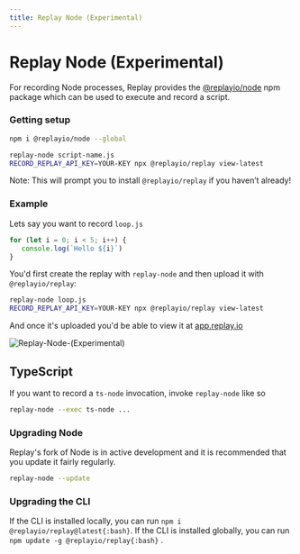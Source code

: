 ```yaml
---
title: Replay Node (Experimental)
---
```

# Replay Node (Experimental)

For recording Node processes, Replay provides the [@replayio/node](https://github.com/replayio/replay-cli/tree/main/packages/node) npm package which can be used to execute and record a script.

### Getting setup

```bash
npm i @replayio/node --global

replay-node script-name.js
RECORD_REPLAY_API_KEY=YOUR-KEY npx @replayio/replay view-latest
```

Note: This will prompt you to install `@replayio/replay` if you haven’t already!

### Example

Lets say you want to record `loop.js`

```jsx
for (let i = 0; i < 5; i++) {
   console.log(`Hello ${i}`)
}
```

You'd first create the replay with `replay-node` and then upload it with `@replayio/replay`:

```bash
replay-node loop.js
RECORD_REPLAY_API_KEY=YOUR-KEY npx @replayio/replay view-latest
```

And once it's uploaded you'd be able to view it at [app.replay.io](https://app.replay.io)

![Replay-Node-(Experimental)](/images/replay-node.png)

## TypeScript

If you want to record a `ts-node` invocation, invoke `replay-node` like so

```bash
replay-node --exec ts-node ...
```

### Upgrading Node

Replay's fork of Node is in active development and it is recommended that you update it fairly regularly.

```bash
replay-node --update
```

### Upgrading the CLI

If the CLI is installed locally, you can run `npm i @replayio/replay@latest{:bash}`. If the CLI is installed globally, you can run `npm update -g @replayio/replay{:bash}` .
